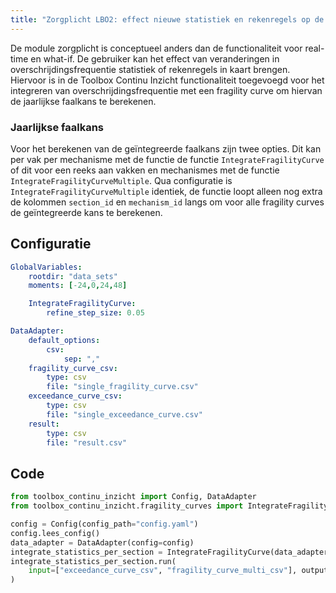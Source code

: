 ---
title: "Zorgplicht LBO2: effect nieuwe statistiek en rekenregels op de faalkans"
---

De module zorgplicht is conceptueel anders dan de functionaliteit voor real-time en what-if. De gebruiker kan het effect van veranderingen in overschrijdingsfrequentie statistiek of rekenregels in kaart brengen.
Hiervoor is in de Toolbox Continu Inzicht functionaliteit toegevoegd voor het integreren van overschrijdingsfrequentie met een fragility curve om hiervan de jaarlijkse faalkans te berekenen.

### Jaarlijkse faalkans
Voor het berekenen van de geïntegreerde faalkans zijn twee opties. Dit kan per vak per mechanisme met de functie de functie `IntegrateFragilityCurve` of dit voor een reeks aan vakken en mechanismes met de functie `IntegrateFragilityCurveMultiple`. Qua configuratie is `IntegrateFragilityCurveMultiple` identiek, de functie loopt alleen nog extra de kolommen `section_id` en `mechanism_id` langs om voor alle fragility curves de geïntegreerde kans te berekenen.

::: {.panel-tabset}
## Configuratie
```yaml
GlobalVariables:
    rootdir: "data_sets"
    moments: [-24,0,24,48]

    IntegrateFragilityCurve:
        refine_step_size: 0.05

DataAdapter:
    default_options:
        csv:
            sep: ","
    fragility_curve_csv:
        type: csv
        file: "single_fragility_curve.csv"
    exceedance_curve_csv:
        type: csv
        file: "single_exceedance_curve.csv"
    result:
        type: csv
        file: "result.csv"
```
## Code
```python
from toolbox_continu_inzicht import Config, DataAdapter
from toolbox_continu_inzicht.fragility_curves import IntegrateFragilityCurve

config = Config(config_path="config.yaml")
config.lees_config()
data_adapter = DataAdapter(config=config)
integrate_statistics_per_section = IntegrateFragilityCurve(data_adapter=data_adapter)
integrate_statistics_per_section.run(
    input=["exceedance_curve_csv", "fragility_curve_multi_csv"], output="result"
)

```
:::
